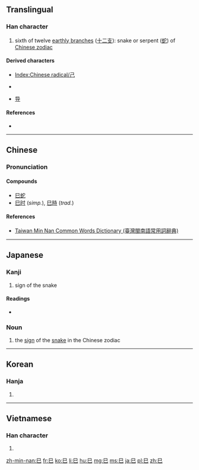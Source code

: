 {{also|己|已}}
==Translingual==
{{stroke order|type=animate}}

===Han character===
{{Han char|rn=49|rad=己|as=00|sn=3|var=2|four=7771<sub>7</sub>|canj=口山 (RU)}}

# sixth of twelve [[earthly branch]]es ([[十二支]]): snake or serpent ([[蛇]]) of [[W:Chinese zodiac|Chinese zodiac]]

====Derived characters====
* [[Index:Chinese radical/己]]
* {{lang|und|sc=Hani|[[包]]}} {{qualifier|Chinese form}}
* [[导]]

====References====
* {{Han ref|kx=0326.120|dkj=08744|dj=0631.010|hdz=20984.020|uh=5DF3|ud=24051|bh=A478|bd=42104}}

----

==Chinese==
{{zh-hanzi-box|[[巳]]}}

===Pronunciation===
{{zh-pron
|m=sì
|c=zi6
|h=
|mn=chī/sū
|mn_note=chī - vernacular, sū - literary
|w=
|mc=y
|oc=y
|ma=|ma2=
|cat=n
}}

====Compounds====
* [[巳蛇]]
* [[巳时]] (''simp.''), [[巳時]] (''trad.'')

====References====
*[http://twblg.dict.edu.tw/holodict_new/result_detail.jsp?n_no=210&curpage=1&sample=%E5%B7%B3&radiobutton=1&querytarget=1&limit=20&pagenum=1&rowcount=2 Taiwan Min Nan Common Words Dictionary (臺灣閩南語常用詞辭典)]

----

==Japanese==
{{wikipedia|lang=ja}}

===Kanji===
{{ja-kanji|grade=8|rs=己00}}

# sign of the snake

====Readings====
* {{ja-readings|on=[[し]] (shi)|kun=[[み]] (mi)}}

===Noun===
{{ja-noun|み}} 

# the [[sign]] of the [[snake]] in the Chinese zodiac

----

==Korean==

===Hanja===
{{ko-hanja|hangeul=사|rv=sa|mr=sa|y=sa}}

# {{defn|lang=ko|sort=己00}}

----

==Vietnamese==

===Han character===
{{vi-hantu|[[tị]], [[anh]]|rs=己00}}

# {{defn|lang=vi|sort=己00}}

[[Category:CJKV radicals| ]]

[[zh-min-nan:巳]]
[[fr:巳]]
[[ko:巳]]
[[li:巳]]
[[hu:巳]]
[[mg:巳]]
[[ms:巳]]
[[ja:巳]]
[[pl:巳]]
[[zh:巳]]